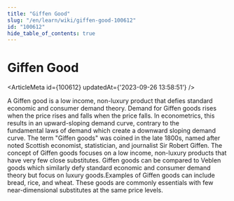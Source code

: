 ```yaml
---
title: "Giffen Good"
slug: "/en/learn/wiki/giffen-good-100612"
id: "100612"
hide_table_of_contents: true
---
```



# Giffen Good

<ArticleMeta id={100612} updatedAt={'2023-09-26 13:58:51'} />
<div className='border-solid border-b border-t-0 my-4 border-[var(--ifm-color-gray-300)]' />

A Giffen good is a low income, non-luxury product that defies standard economic and consumer demand theory. Demand for Giffen goods rises when the price rises and falls when the price falls. In econometrics, this results in an upward-sloping demand curve, contrary to the fundamental laws of demand which create a downward sloping demand curve. The term "Giffen goods" was coined in the late 1800s, named after noted Scottish economist, statistician, and journalist Sir Robert Giffen. The concept of Giffen goods focuses on a low income, non-luxury products that have very few close substitutes. Giffen goods can be compared to Veblen goods which similarly defy standard economic and consumer demand theory but focus on luxury goods.Examples of Giffen goods can include bread, rice, and wheat. These goods are commonly essentials with few near-dimensional substitutes at the same price levels.
